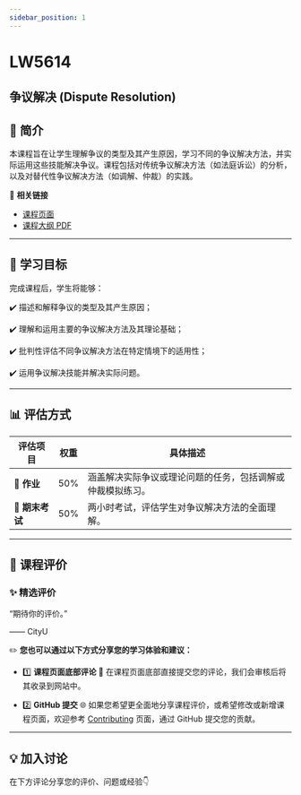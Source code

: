 ```yaml
---
sidebar_position: 1
---
```


# LW5614
## 争议解决 (Dispute Resolution)

## **📘 简介**
本课程旨在让学生理解争议的类型及其产生原因，学习不同的争议解决方法，并实际运用这些技能解决争议。课程包括对传统争议解决方法（如法庭诉讼）的分析，以及对替代性争议解决方法（如调解、仲裁）的实践。

🔗 **相关链接**
- [课程页面](https://www.cityu.edu.hk/catalogue/pg/202526/course/LW5614.htm)
- [课程大纲 PDF](https://www.cityu.edu.hk/catalogue/pg/202526/course/LW5614.pdf)

---

## **🎯 学习目标**

完成课程后，学生将能够：

✔️ 描述和解释争议的类型及其产生原因；

✔️ 理解和运用主要的争议解决方法及其理论基础；

✔️ 批判性评估不同争议解决方法在特定情境下的适用性；

✔️ 运用争议解决技能并解决实际问题。

---

## **📊 评估方式**

| **评估项目**         | **权重** | **具体描述**                                                                                       |
|---------------------|---------|---------------------------------------------------------------------------------------------------|
| **📂 作业**           | 50%     | 涵盖解决实际争议或理论问题的任务，包括调解或仲裁模拟练习。                                               |
| **📂 期末考试**       | 50%     | 两小时考试，评估学生对争议解决方法的全面理解。                                                         |

---

## **💬 课程评价**

### ✨ **精选评价**
<div className={commentStyles.commentBox}>
    <p className={commentStyles.commentText}>
        “期待你的评价。”
    </p>
    <p className={commentStyles.commentAuthor}>—— CityU</p>
</div>

✏️ **您也可以通过以下方式分享您的学习体验和建议：**

- 1️⃣ **课程页面底部评论**
💬 在课程页面底部直接提交您的评论，我们会审核后将其收录到网站中。

- 2️⃣ **GitHub 提交**
🌐 如果您希望更全面地分享课程评价，或希望修改或新增课程页面，欢迎参考 [Contributing](/contributing) 页面，通过 GitHub 提交您的贡献。

---

## **💡 加入讨论**

在下方评论分享您的评价、问题或经验👇
<Utterances />
